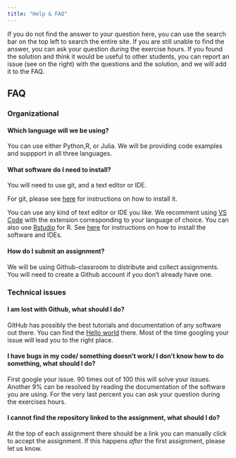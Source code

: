 ```yaml
---
title: "Help & FAQ"
---
```


::: callout-tip
If you do not find the answer to your question here, you can use the search bar on the top left to search the entire site. If you are still unable to find the answer, you can ask your question during the exercise hours. If you found the solution and think it would be useful to other students, you can  report an issue (see on the right) with the questions and the solution, and we will add it to the FAQ.
:::

## FAQ

### Organizational

#### Which language will we be using?

You can use either Python,R, or Julia. We will be providing code examples and suppport in all three languages. 



#### What software do I need to install?

You will need to use git, and a text editor or IDE.

For git, please see [here](https://math-517.github.io/math_517_website/resources/tutorials/github.qmd) for instructions on how to install it.

You can use any kind of text editor or IDE you like. We recomment using [VS Code](https://code.visualstudio.com/) with the extension corresponding to your language of choice. You can also use [Rstudio](https://rstudio.com/products/rstudio/download/) for R. See [here](https://math-517.github.io/math_517_website/resources/tutorials/installing_software.qmd) for instructions on how to install the software and IDEs.

#### How do I submit an assignment?

We will be using Github-classroom to distribute and collect assignments. You will need to create a Github account if you don't already have one.


### Technical issues

#### I am lost with Github, what should I do?

GitHub has possibly the best tutorials and documentation of any software out there. You can find the [Hello world](https://docs.github.com/en/get-started/quickstart/hello-world) there. Most of the time googling your issue will lead you to the right place.


#### I have bugs in my code/ something doesn't work/ I don't know how to do something, what should I do?

First google your issue. 90 times out of 100 this will solve your issues. Another 9% can be resolved by reading the documentation of 
the software you are using. For the very last percent you can ask your question during the exercises hours. 


#### I cannot find the repository linked to the assignment, what should I do?

At the top of each assignment there should be a link you can manually click to accept the assignment. If this happens *after* the first assignment, please let us know.